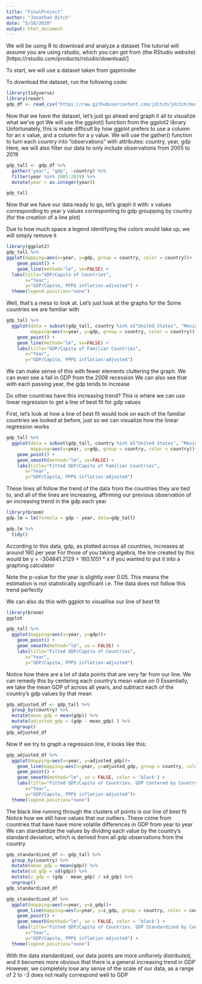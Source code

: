 ---
title: "FinalProject"
author: "Jonathan Ditch"
date: "5/18/2020"
output: html_document
---

We will be using R to download and analyze a dataset
The tutorial will assume you are using rstudio, which you can get from (the RStudio website)[https://rstudio.com/products/rstudio/download/]

To start, we will use a dataset taken from gapminder

To download the dataset, run the following code:
```{r setup}
library(tidyverse)
library(readr)
gdp_df <- read_csv("https://raw.githubusercontent.com/jditch/jditch/master/income_per_person_gdppercapita_ppp_inflation_adjusted.csv")
```

Now that we have the dataset, let's just go ahead and graph it all to visualize what we've got
We will use the ggplot() function from the ggplot2 library
Unfortunately, this is made difficult by how ggplot prefers to use a column for an x value, and a column for a y value. 
We will use the gather() function to turn each country into "observations" with attributes: country, year, gdp
Here, we will also filter our data to only include observations from 2005 to 2019
```{r tallboi}
gdp_tall <- gdp_df %>% 
  gather("year", "gdp", -country) %>%
  filter(year %in% 2005:2019) %>%
  mutate(year = as.integer(year))

gdp_tall
```

Now that we have our data ready to go, let's graph it with:
x values corresponding to year
y values corresponting to gdp
groupping by country (for the creation of a line plot)

Due to how much space a legend identifying the colors would take up, we will simply remove it


```{r first-look}
library(ggplot2)
gdp_tall %>%
ggplot(mapping=aes(x=year, y=gdp, group = country, color = country))+
    geom_point() +
    geom_line(method="lm", se=FALSE) +
  labs(title="GDP/Capita of Countries",
       x="Year",
       y="GDP/Capita, PPP$ inflation-adjusted") +
  theme(legend.position="none")
```

Well, that's a mess to look at. Let's just look at the graphs for the Some countries we are familiar with

```{r us-plot}
gdp_tall %>%
  ggplot(data = subset(gdp_tall, country %in% c("United States", "Mexico", "Canada" , "United Kingdom", "France", "Spain", "Russia")),
         mapping=aes(x=year, y=gdp, group = country, color = country))+
    geom_point() +
    geom_line(method="lm", se=FALSE) + 
    labs(title="GDP/Capita of Familiar Countries",
       x="Year",
       y="GDP/Capita, PPP$ inflation-adjusted")
```

We can make sense of this with fewer elements cluttering the graph. We can even see a fall in GDP from the 2008 recession
We can also see that with each passing year, the gdp tends to increase

Do other countries have this increasing trend? This is where we can use linear regression to get a line of best fit for gdp values

First, let's look at how a line of best fit would look on each of the familiar countries we looked at before, just so we can visualize how the linear regression works
```{r familiar-lm}
gdp_tall %>%
  ggplot(data = subset(gdp_tall, country %in% c("United States", "Mexico", "Canada" , "United Kingdom", "France", "Spain", "Russia")),
         mapping=aes(x=year, y=gdp, group = country, color = country))+
    geom_point() +
    geom_smooth(method="lm", se=FALSE) + 
    labs(title="Fitted GDP/Capita of Familiar Countries",
       x="Year",
       y="GDP/Capita, PPP$ inflation-adjusted")
```

These lines all follow the trend of the data from the countries they are tied to, and all of the lines are increasing, affirming our previous observation of an increasing trend in the gdp each year

```{r lm}
library(broom)
gdp.lm = lm(formula = gdp ~ year, data=gdp_tall)

gdp.lm %>%
  tidy() 
```
According to this data, gdp, as plotted across all countries, increases at around 160 per year
For those of you taking algebra, the line created by this would be y = -304841.2129 + 160.1051 * x if you wanted to put it into a graphing calculator 

Note the p-value for the year is slightly over 0.05. This means the estimation is not statistically significant
i.e. The data does not follow this trend perfectly

We can also do this with ggplot to visuallise our line of best fit
```{r plotlm}
library(broom)
ggplot

gdp_tall %>%
  ggplot(mapping=aes(x=year, y=gdp))+
    geom_point() +
    geom_smooth(method="lm", se = FALSE) + 
    labs(title="Fitted GDP/Capita of Countries",
       x="Year",
       y="GDP/Capita, PPP$ inflation-adjusted")
```

Notice how there are a lot of data points that are very far from our line. We can remedy this by centering each country's mean value on 0
Essentially, we take the mean GDP of across all years, and subtract each of the country's gdp values by that mean


```{r adjusted}
gdp_adjusted_df <- gdp_tall %>%
  group_by(country) %>%
  mutate(mean_gdp = mean(gdp)) %>%
  mutate(adjusted_gdp = (gdp - mean_gdp) ) %>%
  ungroup()
gdp_adjusted_df
```


Now if we try to graph a regression line, it looks like this:


```{r adjusted-plot}
gdp_adjusted_df %>%
  ggplot(mapping=aes(x=year, y=adjusted_gdp))+
    geom_line(mapping=aes(x=year, y=adjusted_gdp, group = country, color = country), method="lm", se=FALSE) +
    geom_point() +
    geom_smooth(method="lm", se = FALSE, color = 'black') + 
    labs(title="Fitted GDP/Capita of Countries. GDP Centered by Country Mean",
       x="Year",
       y="GDP/Capita, PPP$ inflation-adjusted")+
  theme(legend.position="none")
```

The black line running through the clusters of points is our line of best fit
Notice how we still have values that our outliers. These come from countries that have have more volatile differences in GDP from year to year
We can standardize the values by dividing each value by the country's standard deviation, which is derived from all gdp observations from the country

```{r standardized}
gdp_standardized_df <- gdp_tall %>%
  group_by(country) %>%
  mutate(mean_gdp = mean(gdp)) %>%
  mutate(sd_gdp = sd(gdp)) %>%
  mutate(z_gdp = (gdp - mean_gdp) / sd_gdp) %>%
  ungroup()
gdp_standardized_df
```



```{r standardized-plot}
gdp_standardized_df %>%
  ggplot(mapping=aes(x=year, y=z_gdp))+
    geom_line(mapping=aes(x=year, y=z_gdp, group = country, color = country), method="lm", se=FALSE) +
    geom_point() +
    geom_smooth(method="lm", se = FALSE, color = 'black') + 
    labs(title="Fitted GDP/Capita of Countries. GDP Standardized by Country",
       x="Year",
       y="GDP/Capita, PPP$ inflation-adjusted") +
  theme(legend.position="none")
```

With the data standardized, our data points are more uniformly distributed, and it becomes more obvious that there is a general increasing trend in GDP
However, we completely lose any sense of the scale of our data, as a range of 2 to -3 does not really correspond well to GDP